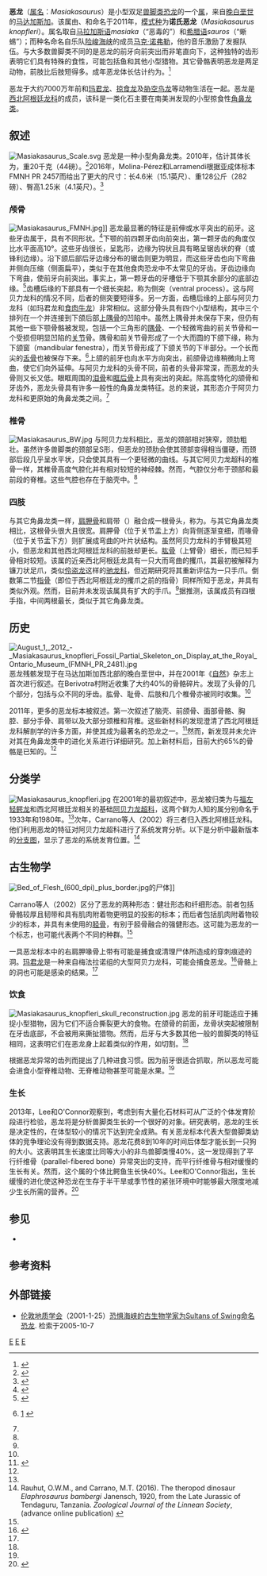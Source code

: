{{Automatic Taxobox 
| fossil_range = [[晚白垩世|晚白垩世]]，{{fossilrange|70}}
| image = Masiakasaurus.JPG
| image_upright = 1.15
| image_caption = 骨骼重建，位于加拿大多伦多的[[皇家安大略博物馆|皇家安大略博物馆]]
| display_parents = 4
| taxon = Masiakasaurus
| authority = Sampson ''et al.'', 2001
| type_species = '''诺氏恶龙<br />''Masiakasaurus knopfleri'''''
| type_species_authority = Sampson ''et al.'', 2001 
}}

'''恶龙'''（[[属名|属名]]：''Masiakasaurus''）是小型双足[[兽脚类|兽脚类]][[恐龙|恐龙]]的一个[[属|属]]，来自[[晚白垩世|晚白垩世]]的[[马达加斯加|马达加斯加]]。该属由{{le|斯科特·桑普森|Scott D. Sampson}}、{{le|马修·卡拉诺|Matthew Carrano}}和{{le|凯瑟琳·弗斯特|Catherine Forster}}命名于2011年，[[模式种|模式种]]为'''诺氏恶龙'''（''Masiakasaurus knopfleri''）。属名取自[[马拉加斯语|马拉加斯语]]''masiaka''（“恶毒的”）和[[希腊语|希腊语]]''sauros''（“蜥蜴”）；而种名命名自乐队[[险峻海峡|险峻海峡]]的成员[[马克·诺弗勒|马克·诺弗勒]]，他的音乐激励了发掘队伍。与大多数兽脚类不同的是恶龙的前牙向前突出而非笔直向下，这种独特的齿形表明它们具有特殊的食性，可能包括鱼和其他小型猎物。其它骨骼表明恶龙是两足动物，前肢比后肢短得多。成年恶龙体长估计约为{{convert|2|m}}。<ref>{{cite journal |last1 = Grillo | first1 = O. N. | last2 = Delcourt | first2 = R. |date = 2016 | title = Allometry and body length of abelisauroid theropods: ''Pycnonemosaurus nevesi'' is the new king | journal = Cretaceous Research | volume = 69 | pages = 71–89 | doi = 10.1016/j.cretres.2016.09.001}}</ref>

恶龙于大约7000万年前和[[玛君龙|玛君龙]]、[[掠食龙|掠食龙]]及[[胁空鸟龙|胁空鸟龙]]等动物生活在一起。恶龙是[[西北阿根廷龙科|西北阿根廷龙科]]的成员，该科是一类化石主要在南美洲发现的小型掠食性[[角鼻龙类|角鼻龙类]]。 
==叙述==
[[File:Masiakasaurus_Scale.svg|thumb]]
恶龙是一种小型角鼻龙类。2010年，{{le|格雷戈里·保罗|Gregory S. Paul}}估计其体长为{{convert|2|m|ft|||abbr=}}，重20千克（44磅）。<ref>{{Cite book|last=Paul|first=Gregory S.|title=The Princeton Field Guide to Dinosaurs|url=https://archive.org/details/princetonfieldgu00paul|publisher=Princeton University Press|year=2010|location=New Jersey|pages=[https://archive.org/details/princetonfieldgu00paul/page/n82 82]}}</ref>2016年，Molina-Pérez和Larramendi根据亚成体标本FMNH PR 2457而给出了更大的尺寸：长4.6米（15.1英尺）、重128公斤（282磅）、臀高1.25米（4.1英尺）。<ref>{{Cite book|last=Molina-Pérez & Larramendi|title=Récords y curiosidades de los dinosaurios Terópodos y otros dinosauromorfos|publisher=Larousse|year=2016|location=Spain|pages=256}}</ref>

=== 颅骨 ===
[[File:Masiakasaurus_FMNH.jpg|alt=]]]]
恶龙最显著的特征是前伸或水平突出的前牙。这些牙齿属于{{le|异型齿|heterodont}}，具有不同形状。<ref name="SCF01">{{cite journal|last=Sampson|first=S.D.|author2=Carrano, M.T.|author3=Forster, C.A.|s2cid=205013285|year=2001|title=A bizarre predatory dinosaur from the Late Cretaceous of Madagascar|url=https://www.researchgate.net/publication/12123798|journal=Nature|volume=409|issue=6819|pages=504–506|doi=10.1038/35054046|pmid=11206544|bibcode=2001Natur.409..504S}}</ref>下颚的前四颗{{le|齿骨|dentary}}牙齿向前突出，第一颗牙齿的角度仅比水平面高10°。这些牙齿很长，呈匙形，边缘为钩状且具有略呈锯齿状的脊（或锋利边缘）。沿下颌后部后牙边缘分布的锯齿则更为明显，而这些牙齿也向下弯曲并侧向压缩（侧面扁平），类似于在其他食肉恐龙中不太常见的牙齿。牙齿边缘向下弯曲，使前牙{{le|齿槽|Dental alveolus}}向前突出。事实上，第一颗牙齿的牙槽低于下颚其余部分的底部边缘。<ref name="CSF02">{{cite journal|last=Carrano|first=M.T.|author2=Sampson, S.D.|author3=Forster, C.A.|year=2002|title=The osteology of ''Masiakasaurus knopfleri'', a small abelisauroid (Dinosauria: Theropoda) from the Late Cretaceous of Madagascar|jstor=4524247|journal=Journal of Vertebrate Paleontology|volume=22|issue=3|pages=510–534|doi=10.1671/0272-4634(2002)022[0510:TOOMKA]2.0.CO;2}}</ref>齿槽后缘的下部具有一个细长突起，称为侧突（ventral process）。这与阿贝力龙科的情况不同，后者的侧突要短得多。另一方面，齿槽后缘的上部与阿贝力龙科（如玛君龙和[[食肉牛龙|食肉牛龙]]）非常相似。这部分骨头具有四个小型结构，其中三个排列在一个并连接到下颌后部[[上隅骨|上隅骨]]的凹陷中。虽然上隅骨并未保存下来，但仍有其他一些下颚骨骼被发现，包括一个三角形的[[隅骨|隅骨]]、一个轻微弯曲的前关节骨和一个受损但明显凹陷的[[关节|关节]]骨。隅骨和前关节骨形成了一个大而圆的下颌下缘，称为下颌窗（mandibular fenestra），而关节骨形成了下颌关节的下半部分。一个长而尖的[[舌骨|舌骨]]也被保存下来。<ref name="CLS11">{{cite journal|last=Carrano|first=M.T.|author2=Loewen, M.A.|author3=Sertic, J.J.W.|year=2011|title=New materials of ''Masiakasaurus knopfleri'' Sampson, Carrano, and Forster, 2001, and implications for the morphology of the Noasauridae (Theropoda: Ceratosauria)|journal=Smithsonian Contributions to Paleobiology|volume=95|issue=95|pages=53pp|doi=10.5479/si.00810266.95.1}}[http://www.sil.si.edu/smithsoniancontributions/Paleobiology/pdf_hi/SCtP-0095.pdf] {{Wayback|url=http://www.sil.si.edu/smithsoniancontributions/Paleobiology/pdf_hi/SCtP-0095.pdf |date=20191222025458 }}</ref>上颌的前牙也向水平方向突出，前颌骨边缘稍微向上弯曲，使它们向外延伸。与阿贝力龙科的头骨不同，前者的头骨非常深，而恶龙的头骨则又长又低。眼眶周围的[[泪骨|泪骨]]和[[眶后骨|眶后骨]]上具有突出的突起。除高度特化的颌骨和牙齿外，恶龙头骨具有许多一般性的角鼻龙类特征。总的来说，其形态介于阿贝力龙科和更原始的角鼻龙类之间。<ref name="CLS11" />

=== 椎骨 ===
[[Image:Masiakasaurus_BW.jpg|right]]
与阿贝力龙科相比，恶龙的颈部相对狭窄，颈肋粗壮。虽然许多兽脚类的颈部呈S形，但恶龙的颈肋会使其颈部变得相当僵硬，而颈部后段几乎呈水平状，只会使其具有一个更轻微的曲线。与其它阿贝力龙超科的椎骨一样，其椎骨高度气腔化并有相对较短的神经棘。然而，气腔仅分布于颈部和最前段的脊椎。这些气腔也存在于脑壳中。<ref name=CLS11/>

=== 四肢 ===
与其它角鼻龙类一样，[[肩胛骨|肩胛骨]]和肩带（{{le| 喙骨|coracoid}}）融合成一根骨头，称为{{le|肩胛喙骨|scapulocoracoid}}。与其它角鼻龙类相比，这根骨头很大且很宽。肩胛骨（位于关节盂上方）向背侧逐渐变细，而喙骨（位于关节盂下方）则扩展成弯曲的叶片状结构。虽然阿贝力龙科的手臂极其短小，但恶龙和其他西北阿根廷龙科的前肢却更长。[[肱骨|肱骨]]（上臂骨）细长，而已知手骨相对较短。该属的近亲西北阿根廷龙具有一只大而弯曲的攫爪，其最初被解释为镰刀状足爪，类似[[伶盗龙|伶盗龙]]这样的[[驰龙科|驰龙科]]，但近期研究将其重新评估为一只手爪。倒数第二节[[指骨|指骨]]（即位于西北阿根廷龙的攫爪之前的指骨）同样所知于恶龙，并具有类似外观。然而，目前并未发现该属具有扩大的手爪。<ref name="CLS11" />据推测，该属成员有四根手指，中间两根最长，类似于其它角鼻龙类。
==历史==
[[File:August_1,_2012_-_Masiakasaurus_knopfleri_Fossil_Partial_Skeleton_on_Display_at_the_Royal_Ontario_Museum_(FMNH_PR_2481).jpg|thumb]] 
恶龙残骸发现于在马达加斯加西北部的晚白垩世{{le|梅法拉诺组|Maevarano Formation}}中，并在2001年《[[自然_(期刊)|自然]]》杂志上首次进行叙述。在Berivotra村附近收集了大约40%的骨骼碎片。发现了头骨的几个部分，包括与众不同的牙齿。肱骨、耻骨、后肢和几个椎骨亦被同时收集。<ref name=SCF01/>

2011年，更多的恶龙标本被叙述。第一次叙述了脑壳、前颌骨、面部骨骼、胸腔、部分手骨、肩带以及大部分颈椎和背椎。这些新材料的发现澄清了西北阿根廷龙科解剖学的许多方面，并使其成为最著名的恐龙之一。<ref>{{cite web|last1=Switek|first1=Brian|title=Masiakasaurus Gets a Few Touch-Ups|url=http://www.smithsonianmag.com/science-nature/masiakasaurus-gets-a-few-touch-ups-93979386/|website=Smithsonian.com|publisher=[[Smithsonian_Institution|Smithsonian]]|access-date=21 July 2014|archive-date=2021-02-12|archive-url=https://web.archive.org/web/20210212002453/https://www.smithsonianmag.com/science-nature/masiakasaurus-gets-a-few-touch-ups-93979386/|dead-url=no}}</ref>然而，新发现并未允许对其在角鼻龙类中的进化关系进行详细研究。加上新材料后，目前大约65%的骨骼是已知的。<ref name=CLS11/>

==分类学==
[[File:Masiakasaurus_knopfleri.jpg|thumb]] 
在2001年的最初叙述中，恶龙被归类为与[[福左轻鳄龙|福左轻鳄龙]]和西北阿根廷龙相关的基础[[阿贝力龙超科|阿贝力龙超科]]，这两个鲜为人知的属分别命名于1933年和1980年。<ref name=SCF01/>次年，Carrano等人（2002）将三者归入西北阿根廷龙科。他们利用恶龙的特征对阿贝力龙超科进行了系统发育分析。以下是分析中最新版本的[[分支图|分支图]]，显示了恶龙的系统发育位置。<ref name=elaphrosaurus_2016>Rauhut, O.W.M., and Carrano, M.T. (2016). The theropod dinosaur ''Elaphrosaurus bambergi'' Janensch, 1920, from the Late Jurassic of Tendaguru, Tanzania. ''Zoological Journal of the Linnean Society'',  (advance online publication) {{doi|10.1111/zoj.12425}}</ref>

{{clade| style=font-size:100%;line-height:85%
|label1=[[阿贝力龙超科|阿贝力龙超科]] Abelisauroidea 
|1={{clade
  |1=[[阿贝力龙科|阿贝力龙科]] Abelisauridae [[File:Carnotaurus_DB_2_white_background.jpg|80 px]]
   |label2=[[西北阿根廷龙科|西北阿根廷龙科]] Noasauridae
   |2={{clade
      |1=[[福左轻鳄龙|福左轻鳄龙]] ''Laevisuchus''
      |2=[[三角洲奔龙|三角洲奔龙]] ''Deltadromeus'' [[File:Deltadromeus_silhouette.svg|80 px]]
      |3={{clade
          |label1=[[西北阿根廷龙科|轻巧龙亚科]]  Elaphrosaurinae
          |1={{clade
             |1=[[泥潭龙|泥潭龙]] ''Limusaurus'' [[File:Limusaurus_runner_(flipped).jpg|80 px]]
             |2={{clade
                |1=CCG 20011
                |2=[[轻巧龙|轻巧龙]] ''Elaphrosaurus'' [[File:Elaphrosaurus_(flipped).jpg|80 px]] }} }}
          |label2=[[西北阿根廷龙科|西北阿根廷龙亚科]]  Noasaurinae
          |2={{clade
             |1=[[速龙|速龙]] ''Velocisaurus''
             |2=[[西北阿根廷龙|西北阿根廷龙]] ''Noasaurus''
             |3='''恶龙 ''Masiakasaurus'''''  [[File:Masiakasaurus_BW_(flipped).jpg|80 px]]}} }} }} }} }}

==古生物学==
[[Image:Bed_of_Flesh_(600_dpi)_plus_border.jpg|left]]的尸体]]

Carrano等人（2002）区分了恶龙的两种形态：健壮形态和纤细形态。前者包括骨骼较厚且韧带和具有肌肉附着物更明显的投影的标本；而后者包括肌肉附着物较少的标本，并具有未使用的[[胫骨|胫骨]]，有别于胫骨融合的强健形态。这可能为恶龙{{le|两性异型|sexual dimorphism}}的一个标志，也可能代表两个不同的种群。<ref name=CSF02/>

一具恶龙标本中的右肩胛喙骨上带有可能是捕食或清理尸体所造成的穿刺痕迹的洞。[[玛君龙|玛君龙]]是一种来自梅法拉诺组的大型阿贝力龙科，可能会捕食恶龙。<ref name=RKR03>{{cite journal |last=Rogers |first=R.R. |author2=Krause, D.W. |author3= Rogers, K.C.  |s2cid=4389583 |year=2003 |title=Cannibalism in the Madagascan dinosaur ''Majungatholus atopus'' |journal=Nature |volume=422 |pages=515–518 |doi=10.1038/nature01532 |pmid=12673249 |issue=6931|bibcode=2003Natur.422..515R }}</ref>骨骼上的洞也可能是感染的结果。<ref name=CLS11/>

===饮食===
[[File:Masiakasaurus_knopfleri_skull_reconstruction.jpg|thumb]]
恶龙的前牙可能适应于捕捉小型猎物，因为它们不适合撕裂更大的食物。在颌骨的前面，龙骨状突起被限制在牙齿底部，不会被用来撕扯猎物。然而，后牙与大多数其他一般的兽脚类的特征相同，这表明它们在恶龙身上起着类似的作用，如切割。<ref name=CSF02/>

根据恶龙异常的齿列而提出了几种进食习惯。因为前牙很适合抓取，所以恶龙可能会进食小型脊椎动物、无脊椎动物甚至可能是水果。<ref name=CSF02/>

===生长===
2013年，Lee和O'Connor观察到，考虑到有大量化石材料可从广泛的个体发育阶段进行检验，恶龙将是分析兽脚类生长的一个很好的对象。研究表明，恶龙的生长是决定性的，在体型较小的情况下达到完全成熟。有关恶龙标本代表大型兽脚类幼体的竞争理论没有得到数据支持。恶龙花费8到10年的时间后体型才能长到一只狗的大小。这表明其生长速度比同等大小的非鸟兽脚类慢40%，这一发现得到了平行纤维骨（parallel-fibered bone）异常突出的支持，而平行纤维骨与相对缓慢的生长有关。然而，这个属的个体比鳄鱼生长快40%。Lee和O'Connor指出，生长缓慢的进化使这种恐龙在生存于半干旱或季节性的紧张环境中时能够最大限度地减少生长所需的营养。<ref>{{cite journal|author=Andrew H. Lee & Patrick M. O’Connor|year=2013|title=Bone histology confirms determinate growth and small body size in the noasaurid theropod Masiakasaurus knopfleri|journal=Journal of Vertebrate Paleontology|volume=33|issue=4|pages=865-876|url=http://www.mediafire.com/view/gi6zmomff55ujbe/Bone+histology+confirms+determinate+growth+and+small+body+size+in+the+noasaurid+theropod+Masiakasaurus+knopfleri.pdf|access-date=2021-03-09|archive-date=2015-12-11|archive-url=https://web.archive.org/web/20151211075711/http://www.mediafire.com/view/gi6zmomff55ujbe/Bone+histology+confirms+determinate+growth+and+small+body+size+in+the+noasaurid+theropod+Masiakasaurus+knopfleri.pdf|dead-url=no}}</ref>

==参见==
* {{le|角鼻龙类研究历史|Timeline of ceratosaur research}}

==参考资料==
{{Reflist}}

==外部链接==
* [[伦敦地质学会|伦敦地质学会]]（2001-1-25）[https://web.archive.org/web/20060510171308/http://www.geolsoc.org.uk/template.cfm?name=knopfler 恐惧海峡的古生物学家为Sultans of Swing命名恐龙]. 检索于2005-10-7
{{Theropoda|B.}}
{{Taxonbar|from=Q131197}}

[[Category:上白堊紀恐龍|E]]
[[Category:西北阿根廷龍科|E]]
[[Category:印度與馬達加斯加恐龍|E]]
